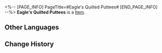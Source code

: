 <%-- [PAGE_INFO]
PageTitle=#Eagle's Quilted Puttees#
[END_PAGE_INFO] --%>
{{Item Infobox
|id          = 31104
|image       = Item Eagle's Quilted Puttees.png
|type        = 
|invCategory = Relics
|rarity      = 2
|effect      = 
|description = Puttees to keep the legs warm during flights, decorated with a skyfish eagle's bristle feathers.
|source1     = [[Cavern of Corrosion: Storage Zone]]
}}
'''Eagle's Quilted Puttees''' is a [[Item]].

==Other Languages==
{{Other Languages
|en   = Eagle's Quilted Puttees
|zhs  = 翔鹰的绒羽绑带
|zht  = 翔鷹的絨羽綁帶
|ja   = 空飛ぶ鷹の羽毛バンド
|ko   = 매의 깃털 붕대
|es   = Polainas con plumas del águila
|fr   = Guêtres duveteuses de l'aigle
|ru   = Стёганые краги орла
|th   = Eagle's Quilted Puttees
|vi   = Băng Nhung Chim Ưng
|de   = Steppgamaschen des Adlers
|id   = Eagle's Quilted Puttees
|pt   = Perneiras Acolchoadas de Águia
}}

==Change History==
{{Change History|2.0}}